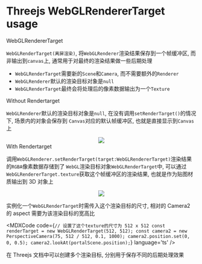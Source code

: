 
# Threejs WebGLRendererTarget usage

<MDMTitle id='rendertarget' href='#rendertarget' order={2}>
	WebGLRendererTarget
</MDMTitle>

`WebGLRenderTarget(离屏渲染)`, 将`WebGLRenderer`渲染结果保存到一个帧缓冲区, 而非输出到`canvas`上,
通常用于对最终的渲染结果做一些后期处理

- `WebGLRenderTarget`需要新的`Scene`和`Camera`, 而不需要额外的`Renderer`
- `WebGLRenderer`默认的渲染目标对象是`null`
- `WebGLRenderTarget`最终会将处理后的像素数据输出为一个`Texture`

<MDMTitle id='no-target' href='#no-target' order={2}>
	Without Rendertarget
</MDMTitle>

`WebGLRenderer`默认的渲染目标对象是`null`, 在没有调用`setRenderTarget()`的情况下, 场景内的对象会保存到
`Canvas`对应的默认帧缓冲区, 也就是直接显示到`Canvas`上

<Center>
	<Image style={{ width: '70%' }} src={WithoutRenderTargetPng} />
</Center>

<MDMTitle id='with-target' href='#with-target' order={2}>
	With Rendertarget
</MDMTitle>

调用`WebGLRenderer.setRenderTarget(target:WebGLRendererTarget)`渲染结果的`RGBA`像素数据存储到了
`WebGL`渲染目标对象`WebGLRenderTarget`中, 可以通过`WebGLRendererTarget.texture`获取这个帧缓冲区的渲染结果,
也就是作为贴图材质输出到 3D 对象上

<Center mb='xl'>
	<Image src={WithRenderTargetPng} />
</Center>

实例化一个`WebGLRenderTarget`时需传入这个渲染目标的尺寸, 相对的 Camera2 的 aspect 需要为该渲染目标的宽高比

<MDXCode
	code={`
// 设置了这个texture的尺寸为 512 x 512
const renderTarget = new WebGLRenderTarget(512, 512);
const camera2 = new PerspectiveCamera(75, 512 / 512, 0.1, 1000);
camera2.position.set(0, 0, 0.5);
camera2.lookAt(portalScene.position);
    `}
	language='ts'
/>

在 Threejs 文档中可以创建多个渲染目标, 分别用于保存不同的后期处理效果
